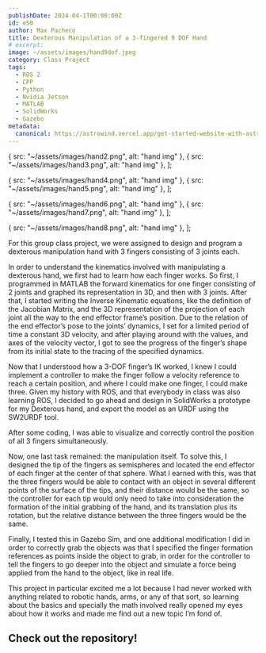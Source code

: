 ```yaml
---
publishDate: 2024-04-1T00:00:00Z
id: e50
author: Max Pacheco
title: Dexterous Manipulation of a 3-fingered 9 DOF Hand
# excerpt:
image: ~/assets/images/hand9dof.jpeg
category: Class Project
tags:
  - ROS 2
  - CPP
  - Python
  - Nvidia Jetson
  - MATLAB
  - SolidWorks
  - Gazebo
metadata:
  canonical: https://astrowind.vercel.app/get-started-website-with-astro-tailwind-css
---
```





  { src: "~/assets/images/hand2.png", alt: "hand img" },
  { src: "~/assets/images/hand3.png", alt: "hand img" },
];

  { src: "~/assets/images/hand4.png", alt: "hand img" },
  { src: "~/assets/images/hand5.png", alt: "hand img" },
];

  { src: "~/assets/images/hand6.png", alt: "hand img" },
  { src: "~/assets/images/hand7.png", alt: "hand img" },
];

  { src: "~/assets/images/hand8.png", alt: "hand img" },
];

For this group class project, we were assigned to design and program a dexterous manipulation hand with 3 fingers consisting of 3 joints each.

In order to understand the kinematics involved with manipulating a dexterous hand, we first had to learn how each finger works. So first, I programmed in MATLAB the forward kinematics for one finger consisting of 2 joints and graphed its representation in 3D, and then with 3 joints. After that, I started writing the Inverse Kinematic equations, like the definition of the Jacobian Matrix, and the 3D representation of the projection of each joint all the way to the end effector frame’s position. Due to the relation of the end effector’s pose to the joints’ dynamics, I set for a limited period of time a constant 3D velocity, and after playing around with the values, and axes of the velocity vector, I got to see the progress of the finger’s shape from its initial state to the tracing of the specified dynamics.

<ImageGrid images={hand_imgs0} columns="2" />

Now that I understood how a 3-DOF finger’s IK worked, I knew I could implement a controller to make the finger follow a velocity reference to reach a certain position, and where I could make one finger, I could make three. Given my history with ROS, and that everybody in class was also learning ROS, I decided to go ahead and design in SolidWorks a prototype for my Dexterous hand, and export the model as an URDF using the SW2URDF tool.

<ImageGrid images={hand_imgs1} columns="2" />

After some coding, I was able to visualize and correctly control the position of all 3 fingers simultaneously.

<YouTube id="7XNjV0aBwXw" />

Now, one last task remained: the manipulation itself. To solve this, I designed the tip of the fingers as semispheres and located the end effector of each finger at the center of that sphere. What I earned with this, was that the three fingers would be able to contact with an object in several different points of the surface of the tips, and their distance would be the same, so the controller for each tip would only need to take into consideration the formation of the initial grabbing of the hand, and its translation plus its rotation, but the relative distance between the three fingers would be the same.

Finally, I tested this in Gazebo Sim, and one additional modification I did in order to correctly grab the objects was that I specified the finger formation references as points inside the object to grab, in order for the controller to tell the fingers to go deeper into the object and simulate a force being applied from the hand to the object, like in real life.

<YouTube id="m-nuCWtZ9Wk" />

<ImageGrid images={hand_imgs2} columns="2" />
<ImageGrid images={hand_imgs3} columns="1" />

This project in particular excited me a lot because I had never worked with anything related to robotic hands, arms, or any of that sort, so learning about the basics and specially the math involved really opened my eyes about how it works and made me find out a new topic I’m fond of. 

## Check out the repository!
<LinkPreview id="https://github.com/MaxPacheco02/TurboPlusPlus_FundamentacionRobotica/tree/main/Dexterous"/>
